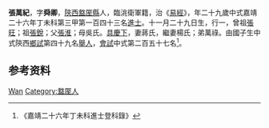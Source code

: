 {{Otheruses|other=名为张舜卿的其他人物|张舜卿}}
{{明清人物信息框
| 姓名 = 張萬紀
| 原名 =
| 圖片名稱= 
| 圖片大小 =
| 圖片說明 = 
| 最高職務 =
| 國家 = 大明 
| 爵位 =
| 籍貫 = [[陝西|陝西]][[盩厔縣|盩厔縣]]
| 族裔 = 
| 字號 = 
| 諡號 =
| 出生日期 = 十一月二十九日
| 出生地點 = 
| 逝世日期 = 卒年不詳 
| 逝世地點 =
| 墓葬 =
| 配偶 = 蔣氏、楊氏
| 親屬 = 曾祖[[張旺|張旺]]，祖[[張銳|張銳]]，父[[張淮|張淮]]，母吳氏
| 出身 =
* 嘉靖二十六年丁未科同進士出身
| 經歷 =
| 著作 = 
}}
'''張萬紀'''{{BD|1519年||？年||}}，字'''舜卿'''，[[陝西|陝西]][[盩厔縣|盩厔縣]]人，臨洮衛軍籍，治《[[易經|易經]]》，年二十九歲中式嘉靖二十六年丁未科第三甲第一百四十三名[[進士|進士]]。十一月二十九日生，行一，曾祖[[張旺|張旺]]；祖[[張銳|張銳]]；父[[張淮|張淮]]；母吳氏。[[具慶下|具慶下]]，妻蔣氏，繼妻楊氏；弟萬祿。由國子生中式陝西[[鄉試|鄉試]]第四十九名[[舉人|舉人]]，[[會試|會試]]中式第二百五十七名<ref>《嘉靖二十六年丁未科進士登科錄》</ref>。

== 参考资料 ==
{{reflist}}

{{嘉靖二十六年丁未科殿试金榜}}

{{Authority control}}

{{DEFAULTSORT:Zhang张}}
[[Category:张姓|Wan]]
[[Category:盩厔人|Category:盩厔人]]


{{明朝人物小作品}}